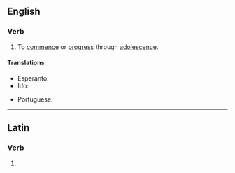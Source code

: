 ==English==

===Verb===
{{en-verb|adolesc}}

# {{lb|en|intransitive}} To [[commence]] or [[progress]] through [[adolescence]].

====Translations====
{{trans-top|commence or progress through adolescence}}
* Esperanto: {{t+|eo|adoleski}}
* Ido: {{t+|io|adolecar}}
{{trans-mid}}
* Portuguese: {{t+|pt|adolescer}}
{{trans-bottom}}

----

==Latin==

===Verb===
{{la-verb-form|adolēsce}}

# {{inflection of|adolēscō||2|s|pres|actv|impr|lang=la}}